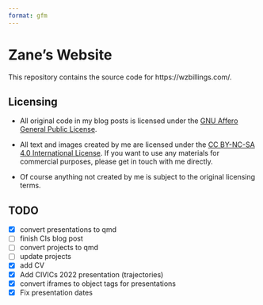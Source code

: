 ```yaml
---
format: gfm
---
```


<!-- README.md is generated from README.qmd. Please edit that file. -->

# Zane's Website

This repository contains the source code for https://wzbillings.com/.

## Licensing

* All original code in my blog posts is licensed under the [GNU Affero General Public License](https://www.gnu.org/licenses/agpl-3.0.en.html). 

* All text and images created by me are licensed under the [CC BY-NC-SA 4.0 International License](https://creativecommons.org/licenses/by-nc-sa/4.0/). If you want to use any materials for commercial purposes, please get in touch with me directly.

* Of course anything not created by me is subject to the original licensing terms.

## TODO

- [x] convert presentations to qmd
- [ ] finish CIs blog post
- [ ] convert projects to qmd
- [ ] update projects
- [x] add CV
- [x] Add CIVICs 2022 presentation (trajectories)
- [x] convert iframes to object tags for presentations
- [x] Fix presentation dates
